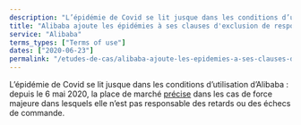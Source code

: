 ```yaml
---
description: "L’épidémie de Covid se lit jusque dans les conditions d’utilisation d’Alibaba : depuis le 6 mai 2020, la place de marché précise dans les cas de force majeure dans lesquels elle n’est pas responsable des retards ou des échecs de commande."
title: "Alibaba ajoute les épidémies à ses clauses d'exclusion de responsabilité"
service: "Alibaba"
terms_types: ["Terms of use"]
dates: ["2020-06-23"]
permalink: "/etudes-de-cas/alibaba-ajoute-les-epidemies-a-ses-clauses-dexclusion-de-responsabilite"
---
```


L’épidémie de Covid se lit jusque dans les conditions d’utilisation d’Alibaba : depuis le 6 mai 2020, la place de marché <a target="_blank" rel="noopener" href="https://github.com/ambanum/CGUs-data/commit/37503cb23">précise</a> dans les cas de force majeure dans lesquels elle n’est pas responsable des retards ou des échecs de commande.
